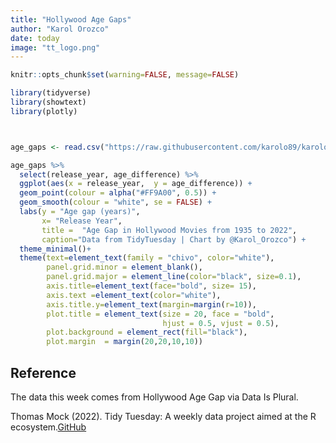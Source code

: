 ```yaml
---
title: "Hollywood Age Gaps"
author: "Karol Orozco"
date: today
image: "tt_logo.png"
---
```


```r
knitr::opts_chunk$set(warning=FALSE, message=FALSE)

library(tidyverse)
library(showtext)
library(plotly)



age_gaps <- read.csv("https://raw.githubusercontent.com/karolo89/karolo_website/main/data/2023/2023-02-14/age_gaps.csv")

```


```r
age_gaps %>% 
  select(release_year, age_difference) %>%
  ggplot(aes(x = release_year,  y = age_difference)) +
  geom_point(colour = alpha("#FF9A00", 0.5)) +
  geom_smooth(colour = "white", se = FALSE) +
  labs(y = "Age gap (years)",
       x= "Release Year",
       title =  "Age Gap in Hollywood Movies from 1935 to 2022",
       caption="Data from TidyTuesday | Chart by @Karol_Orozco") +
  theme_minimal()+
  theme(text=element_text(family = "chivo", color="white"), 
        panel.grid.minor = element_blank(),
        panel.grid.major = element_line(color="black", size=0.1),
        axis.title=element_text(face="bold", size= 15),
        axis.text =element_text(color="white"),
        axis.title.y=element_text(margin=margin(r=10)),
        plot.title = element_text(size = 20, face = "bold", 
                                  hjust = 0.5, vjust = 0.5),
        plot.background = element_rect(fill="black"),
        plot.margin  = margin(20,20,10,10)) 


```



## Reference

The data this week comes from Hollywood Age Gap via Data Is Plural.

Thomas Mock (2022). Tidy Tuesday: A weekly data project aimed at the R ecosystem.[GitHub](https://github.com/rfordatascience/tidytuesday)
